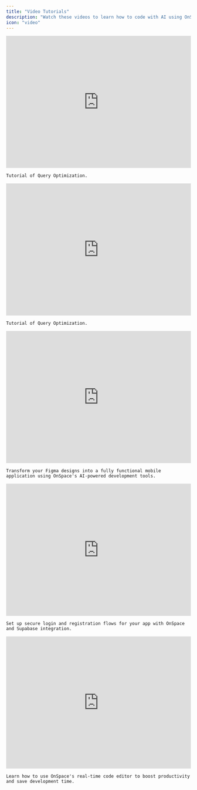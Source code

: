 ```yaml
---
title: "Video Tutorials"
description: "Watch these videos to learn how to code with AI using OnSpace."
icon: "video"
---
```


<AccordionGroup>

<Accordion title="Real-time Detection of Runtime Errors">
    <iframe 
      width="100%" 
      height="360" 
      src="https://www.youtube.com/watch?v=I2RznDpYnCI" 
      title="Real-time Detection of Runtime Errors" 
      frameborder="0" 
      allow="accelerometer; autoplay; clipboard-write; encrypted-media; gyroscope; picture-in-picture; web-share" 
      referrerpolicy="strict-origin-when-cross-origin" 
      allowfullscreen>
    </iframe>
    
    Tutorial of Query Optimization.
  </Accordion>
 
  <Accordion title="Tutorial of Query Optimization">
    <iframe 
      width="100%" 
      height="360" 
      src="https://www.youtube.com/embed/4qCJLE4xDXA" 
      title="Tutorial of Query Optimization" 
      frameborder="0" 
      allow="accelerometer; autoplay; clipboard-write; encrypted-media; gyroscope; picture-in-picture; web-share" 
      referrerpolicy="strict-origin-when-cross-origin" 
      allowfullscreen>
    </iframe>
    
    Tutorial of Query Optimization.
  </Accordion>
  
  <Accordion title="Build Mobile App from Figma">
    <iframe 
      width="100%" 
      height="360" 
      src="https://www.youtube.com/embed/lvY1ptjqgAs" 
      title="AI Mobile App building in 2025, Figma to APP with OnSpace.AI" 
      frameborder="0" 
      allow="accelerometer; autoplay; clipboard-write; encrypted-media; gyroscope; picture-in-picture; web-share" 
      referrerpolicy="strict-origin-when-cross-origin" 
      allowfullscreen>
    </iframe>
    
    Transform your Figma designs into a fully functional mobile application using OnSpace's AI-powered development tools.
  </Accordion>
  
  <Accordion title="Add Login & Signup">
    <iframe 
      width="100%" 
      height="360" 
      src="https://www.youtube.com/embed/uUoZBpHzHTI" 
      title="Full-stack app dev Tutorial: Functional Login/Signup for your Project. OnSpace.AI x Supabase" 
      frameborder="0" 
      allow="accelerometer; autoplay; clipboard-write; encrypted-media; gyroscope; picture-in-picture; web-share" 
      referrerpolicy="strict-origin-when-cross-origin" 
      allowfullscreen>
    </iframe>
    
    Set up secure login and registration flows for your app with OnSpace and Supabase integration.
  </Accordion>

  <Accordion title="Real-time Code Editor">
    <iframe 
      width="100%" 
      height="360" 
      src="https://www.youtube.com/embed/Oi8vrC5HukQ" 
      title="OnSpace.AI Real-time code editor, save you time &amp; credit" 
      frameborder="0" 
      allow="accelerometer; autoplay; clipboard-write; encrypted-media; gyroscope; picture-in-picture; web-share" 
      referrerpolicy="strict-origin-when-cross-origin" 
      allowfullscreen>
    </iframe>
    
    Learn how to use OnSpace's real-time code editor to boost productivity and save development time.
   </Accordion>
</AccordionGroup>